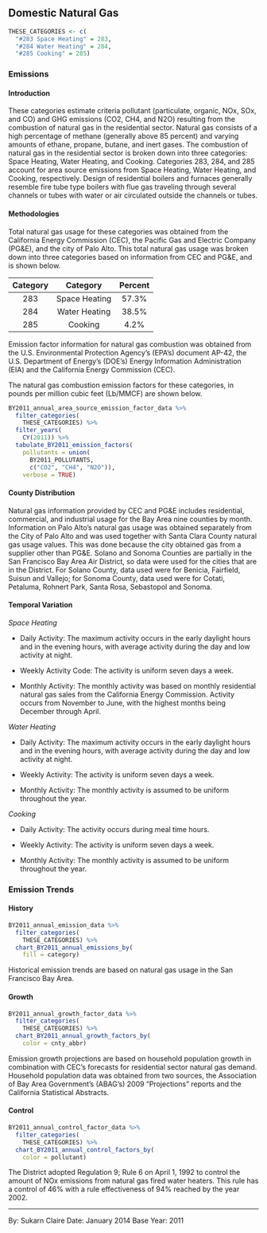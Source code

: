 ## Domestic Natural Gas

```r
THESE_CATEGORIES <- c(
  "#283 Space Heating" = 283,
  "#284 Water Heating" = 284,
  "#285 Cooking" = 285)
```

### Emissions

#### Introduction {-}

These categories estimate criteria pollutant (particulate, organic, NOx, SOx, and CO) and GHG emissions (CO2, CH4, and N2O) resulting from the combustion of natural gas in the residential sector. Natural gas consists of a high percentage of methane (generally above 85 percent) and varying amounts of ethane, propane, butane, and inert gases. The combustion of natural gas in the residential sector is broken down into three categories: Space Heating, Water Heating, and Cooking. Categories 283, 284, and 285 account for area source emissions from Space Heating, Water Heating, and Cooking, respectively.
Design of residential boilers and furnaces generally resemble fire tube type boilers with flue gas traveling through several channels or tubes with water or air circulated outside the channels or tubes.

#### Methodologies {-}

Total natural gas usage for these categories was obtained from the California Energy Commission (CEC), the Pacific Gas and Electric Company (PG&E), and the city of Palo Alto. This total natural gas usage was broken down into three categories based on information from CEC and PG&E, and is shown below.

| Category |    Category   | Percent |
|:--------:|:-------------:|:-------:|
|    283   | Space Heating |  57.3%  |
|    284   | Water Heating |  38.5%  |
|    285   |    Cooking    |   4.2%  |

Emission factor information for natural gas combustion was obtained from the U.S. Environmental Protection Agency’s (EPA's) document AP-42, the U.S. Department of Energy’s (DOE’s) Energy Information Administration (EIA) and the California Energy Commission (CEC).

The natural gas combustion emission factors for these categories, in pounds per million cubic feet (Lb/MMCF) are shown below.

```r
BY2011_annual_area_source_emission_factor_data %>%
  filter_categories(
    THESE_CATEGORIES) %>%
  filter_years(
    CY(2011)) %>%
  tabulate_BY2011_emission_factors(
    pollutants = union(
      BY2011_POLLUTANTS,
      c("CO2", "CH4", "N2O")),
    verbose = TRUE)
```

#### County Distribution {-}

Natural gas information provided by CEC and PG&E includes residential, commercial, and industrial usage for the Bay Area nine counties by month. Information on Palo Alto's natural gas usage was obtained separately from the City of Palo Alto and was used together with Santa Clara County natural gas usage values. This was done because the city obtained gas from a supplier other than PG&E. Solano and Sonoma Counties are partially in the San Francisco Bay Area Air District, so data were used for the cities that are in the District. For Solano County, data used were for Benicia, Fairfield, Suisun and Vallejo; for Sonoma County, data used were for Cotati, Petaluma, Rohnert Park, Santa Rosa, Sebastopol and Sonoma.

#### Temporal Variation {-}

*Space Heating*

- Daily Activity: The maximum activity occurs in the early daylight hours and in the evening hours, with average activity during the day and low activity at night.

- Weekly Activity Code: The activity is uniform seven days a week.

- Monthly Activity: The monthly activity was based on monthly residential natural gas sales from the California Energy Commission. Activity occurs from November to June, with the highest months being December through April.

*Water Heating*

- Daily Activity: The maximum activity occurs in the early daylight hours and in the evening hours, with average activity during the day and low activity at night.

- Weekly Activity: The activity is uniform seven days a week.

- Monthly Activity: The monthly activity is assumed to be uniform throughout the year. 

*Cooking*

- Daily Activity: The activity occurs during meal time hours.

- Weekly Activity: The activity is uniform seven days a week.

- Monthly Activity: The monthly activity is assumed to be uniform throughout the year.

### Emission Trends

#### History {-}

```r
BY2011_annual_emission_data %>%
  filter_categories(
    THESE_CATEGORIES) %>%
  chart_BY2011_annual_emissions_by(
    fill = category) 
```

Historical emission trends are based on natural gas usage in the San Francisco Bay Area.

#### Growth {-}

```r
BY2011_annual_growth_factor_data %>%
  filter_categories(
    THESE_CATEGORIES) %>%
  chart_BY2011_annual_growth_factors_by(
    color = cnty_abbr) 
```

Emission growth projections are based on household population growth in combination with CEC’s forecasts for residential sector natural gas demand. Household population data was obtained from two sources, the Association of Bay Area Government's (ABAG’s) 2009 "Projections" reports and the California Statistical Abstracts.

#### Control {-}

```r
BY2011_annual_control_factor_data %>%
  filter_categories(
    THESE_CATEGORIES) %>%
  chart_BY2011_annual_control_factors_by(
    color = pollutant) 
```

The District adopted Regulation 9; Rule 6 on April 1, 1992 to control the amount of NOx emissions from natural gas fired water heaters. This rule has a control of 46% with a rule effectiveness of 94% reached by the year 2002.

***

By: Sukarn Claire 
Date: January 2014 
Base Year: 2011
